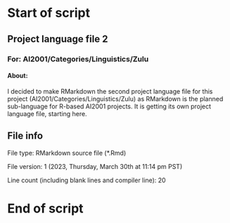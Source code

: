 # Start of script

## Project language file 2

### For: AI2001/Categories/Linguistics/Zulu

#### About:

I decided to make RMarkdown the second project language file for this project (AI2001/Categories/Linguistics/Zulu) as RMarkdown is the planned sub-language for R-based AI2001 projects. It is getting its own project language file, starting here.

## File info

File type: RMarkdown source file (*.Rmd)

File version: 1 (2023, Thursday, March 30th at 11:14 pm PST)

Line count (including blank lines and compiler line): 20

# End of script
